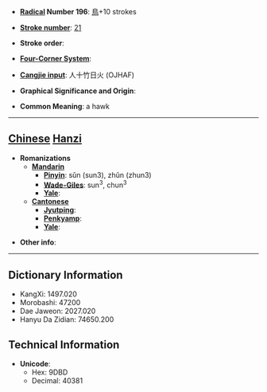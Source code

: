 * '''[[Wiktionary:Chinese radical index| Radical]] Number 196''': [[Wiktionary:Chinese radical index 鳥|鳥]]+10 strokes

* '''[[Wiktionary:Chinese total strokes index|Stroke number]]''': [[Wiktionary:Chinese total strokes index 21|21]]

* '''Stroke order''': 

* '''[[Wiktionary:Chinese four corner index|Four-Corner System]]''': 

* '''[[Wiktionary:Chinese Cangjie index|Cangjie input]]''': 人十竹日火 (OJHAF)

* '''Graphical Significance and Origin''': 

* '''Common Meaning''': a hawk

----

== [[Chinese]] [[Hanzi]] ==

* '''Romanizations'''
** '''[[Mandarin]]'''
*** '''[[Pinyin]]''': sǔn (sun3), zhǔn (zhun3)
*** '''[[Wade-Giles]]''': sun<sup>3</sup>, chun<sup>3</sup>
*** '''[[Yale]]''': 
** '''[[Cantonese]]'''
*** '''[[Jyutping]]''':
*** '''[[Penkyamp]]''': 
*** '''[[Yale]]''': 

* '''Other info''': 

----

== Dictionary Information ==

* KangXi: 1497.020
* Morobashi: 47200
* Dae Jaweon: 2027.020
* Hanyu Da Zidian: 74650.200

== Technical Information ==

* '''Unicode''':
** Hex: 9DBD
** Decimal: 40381
